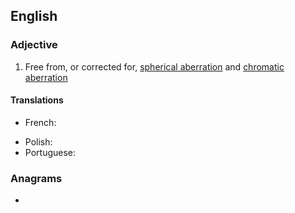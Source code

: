 ==English==

===Adjective===
{{en-adj}}

# {{lb|en|optics|of an optical system}} Free from, or corrected for, [[spherical aberration]] and [[chromatic aberration]]

====Translations====
{{trans-top|free from, or corrected for, spherical aberration and chromatic aberration}}
* French: {{t+|fr|aplanétique}}
{{trans-mid}}
* Polish: {{t|pl|aplanatyczny}}
* Portuguese: {{t|pt|aplanático}}
{{trans-bottom}}

===Anagrams===
* {{anagrams|en|a=aaacilnpt|antapical}}